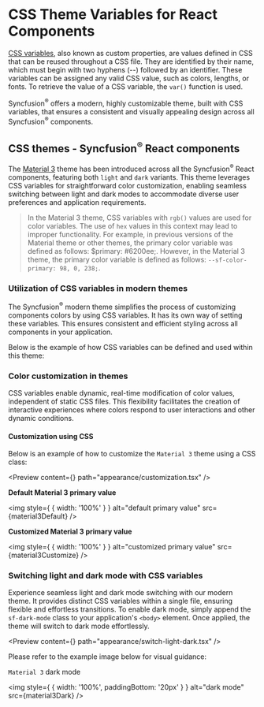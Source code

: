 
<Meta
 title="CSS theme variables for React components | Syncfusion"
 description="CSS theme variables enable dynamic customization of React component themes, facilitating flexible and efficient styling."
/>

# CSS Theme Variables for React Components

<a href="https://developer.mozilla.org/en-US/docs/Web/CSS/Using_CSS_custom_properties" target="_blank" rel="noopener noreferrer">CSS variables</a>, also known as custom properties, are values defined in CSS that can be reused throughout a CSS file. They are identified by their name, which must begin with two hyphens (--) followed by an identifier. These variables can be assigned any valid CSS value, such as colors, lengths, or fonts. To retrieve the value of a CSS variable, the `var()` function is used.

Syncfusion<sup>®</sup> offers a modern, highly customizable theme, built with CSS variables, that ensures a consistent and visually appealing design across all Syncfusion<sup>®</sup> components.

## CSS themes - Syncfusion<sup>®</sup> React components

The <a href="https://m3.material.io/" target="_blank" rel="noopener noreferrer">Material 3</a> theme has been introduced across all the Syncfusion<sup>®</sup> React components, featuring both `light` and `dark` variants. This theme leverages CSS variables for straightforward color customization, enabling seamless switching between light and dark modes to accommodate diverse user preferences and application requirements.

> In the Material 3 theme, CSS variables with `rgb()` values are used for color variables. The use of `hex` values in this context may lead to improper functionality. For example, in previous versions of the Material theme or other themes, the primary color variable was defined as follows: $primary: #6200ee;. However, in the Material 3 theme, the primary color variable is defined as follows: `--sf-color-primary: 98, 0, 238;`.

### Utilization of CSS variables in modern themes

The Syncfusion<sup>®</sup> modern theme simplifies the process of customizing components colors by using CSS variables. It has its own way of setting these variables. This ensures consistent and efficient styling across all components in your application.

Below is the example of how CSS variables can be defined and used within this theme:

<Snippet content={material3CSS} />

### Color customization in themes

CSS variables enable dynamic, real-time modification of color values, independent of static CSS files. This flexibility facilitates the creation of interactive experiences where colors respond to user interactions and other dynamic conditions.

#### Customization using CSS

Below is an example of how to customize the `Material 3` theme using a CSS class:

<Preview content={<CustomizationCSS />} path="appearance/customization.tsx" />

**Default Material 3 primary value**

<img style={ { width: '100%' } } alt="default primary value" src={material3Default} />

**Customized Material 3 primary value**

<img style={ { width: '100%' } } alt="customized primary value" src={material3Customize} />

### Switching light and dark mode with CSS variables

Experience seamless light and dark mode switching with our modern theme. It provides distinct CSS variables within a single file, ensuring flexible and effortless transitions. To enable dark mode, simply append the `sf-dark-mode` class to your application's `<body>` element. Once applied, the theme will switch to dark mode effortlessly.

<Preview content={<LightDarkMode />} path="appearance/switch-light-dark.tsx" />

Please refer to the example image below for visual guidance:

`Material 3` dark mode

<img style={ { width: '100%', paddingBottom: '20px' } } alt="dark mode" src={material3Dark} />
